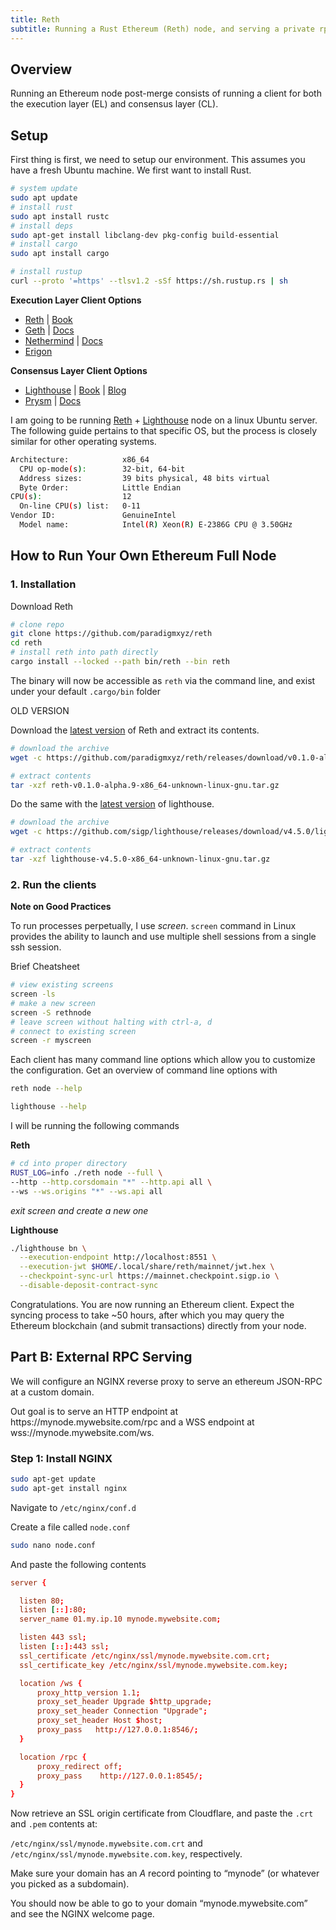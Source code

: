 ```yaml
---
title: Reth
subtitle: Running a Rust Ethereum (Reth) node, and serving a private rpc.
---
```


## Overview

Running an Ethereum node post-merge consists of running a client for both the execution layer (EL) and consensus layer (CL).

## Setup

First thing is first, we need to setup our environment. This assumes you have a fresh Ubuntu machine. We first want to install Rust.

```bash
# system update
sudo apt update
# install rust
sudo apt install rustc
# install deps 
sudo apt-get install libclang-dev pkg-config build-essential
# install cargo
sudo apt install cargo

# install rustup
curl --proto '=https' --tlsv1.2 -sSf https://sh.rustup.rs | sh
```

**Execution Layer Client Options**

- [Reth](https://github.com/paradigmxyz/reth) | [Book](https://paradigmxyz.github.io/reth/)
- [Geth](https://github.com/ethereum/go-ethereum) | [Docs](https://geth.ethereum.org/docs/fundamentals/command-line-options)
- [Nethermind](https://github.com/NethermindEth/nethermind) | [Docs](https://docs.nethermind.io/nethermind/)
- [Erigon](https://github.com/ledgerwatch/erigon)

**Consensus Layer Client Options**

- [Lighthouse](https://github.com/sigp/lighthouse) | [Book](https://lighthouse-book.sigmaprime.io/) | [Blog](https://lighthouse-blog.sigmaprime.io/)
- [Prysm](https://github.com/prysmaticlabs/prysm) | [Docs](https://docs.prylabs.network/docs/getting-started)

I am going to be running [Reth](https://github.com/paradigmxyz/reth) + [Lighthouse](https://github.com/sigp/lighthouse) node on a linux Ubuntu server. The following guide pertains to that specific OS, but the process is closely similar for other operating systems.

```bash
Architecture:            x86_64
  CPU op-mode(s):        32-bit, 64-bit
  Address sizes:         39 bits physical, 48 bits virtual
  Byte Order:            Little Endian
CPU(s):                  12
  On-line CPU(s) list:   0-11
Vendor ID:               GenuineIntel
  Model name:            Intel(R) Xeon(R) E-2386G CPU @ 3.50GHz
```

## How to Run Your Own Ethereum Full Node

### 1. Installation

Download Reth

```bash
# clone repo
git clone https://github.com/paradigmxyz/reth
cd reth
# install reth into path directly
cargo install --locked --path bin/reth --bin reth
```
The binary will now be accessible as `reth` via the command line, and exist under your default `.cargo/bin` folder

OLD VERSION

Download the [latest version](https://github.com/paradigmxyz/reth/releases) of Reth and extract its contents.
```bash
# download the archive
wget -c https://github.com/paradigmxyz/reth/releases/download/v0.1.0-alpha.9/reth-v0.1.0-alpha.9-x86_64-unknown-linux-gnu.tar.gz

# extract contents
tar -xzf reth-v0.1.0-alpha.9-x86_64-unknown-linux-gnu.tar.gz
```

Do the same with the [latest version](https://github.com/sigp/lighthouse/releases/tag/v4.5.0) of lighthouse.
```bash
# download the archive
wget -c https://github.com/sigp/lighthouse/releases/download/v4.5.0/lighthouse-v4.5.0-x86_64-unknown-linux-gnu.tar.gz

# extract contents
tar -xzf lighthouse-v4.5.0-x86_64-unknown-linux-gnu.tar.gz
```

### 2. Run the clients

**Note on Good Practices**

To run processes perpetually, I use *screen*. `screen` command in Linux provides the ability to launch and use multiple shell sessions from a single ssh session. 

Brief Cheatsheet
```bash
# view existing screens
screen -ls
# make a new screen
screen -S rethnode
# leave screen without halting with ctrl-a, d 
# connect to existing screen
screen -r myscreen
```


Each client has many command line options which allow you to customize the configuration. Get an overview of command line options with 
```bash
reth node --help

lighthouse --help
```

I will be running the following commands

**Reth**
```bash
# cd into proper directory
RUST_LOG=info ./reth node --full \
--http --http.corsdomain "*" --http.api all \
--ws --ws.origins "*" --ws.api all 
```
*exit screen and create a new one*

**Lighthouse**
```bash
./lighthouse bn \
  --execution-endpoint http://localhost:8551 \
  --execution-jwt $HOME/.local/share/reth/mainnet/jwt.hex \
  --checkpoint-sync-url https://mainnet.checkpoint.sigp.io \
  --disable-deposit-contract-sync
```

Congratulations. You are now running an Ethereum client. Expect the syncing process to take ~50 hours, after which you may query the Ethereum blockchain (and submit transactions) directly from your node.

## Part B: External RPC Serving

We will configure an NGINX reverse proxy to serve an ethereum JSON-RPC at a custom domain.

Out goal is to serve an HTTP endpoint at https://mynode.mywebsite.com/rpc and a WSS endpoint at wss://mynode.mywebsite.com/ws.

### Step 1: Install NGINX

```bash
sudo apt-get update
sudo apt-get install nginx 
```

Navigate to `/etc/nginx/conf.d`

Create a file called `node.conf`

```bash
sudo nano node.conf 
```

And paste the following contents

```conf
server {

  listen 80;
  listen [::]:80;
  server_name 01.my.ip.10 mynode.mywebsite.com;

  listen 443 ssl;
  listen [::]:443 ssl;
  ssl_certificate /etc/nginx/ssl/mynode.mywebsite.com.crt;
  ssl_certificate_key /etc/nginx/ssl/mynode.mywebsite.com.key;

  location /ws {
      proxy_http_version 1.1;
      proxy_set_header Upgrade $http_upgrade;
      proxy_set_header Connection "Upgrade";
      proxy_set_header Host $host;
      proxy_pass   http://127.0.0.1:8546/;
  }

  location /rpc {
      proxy_redirect off;
      proxy_pass    http://127.0.0.1:8545/;
  }
}
```

Now retrieve an SSL origin certificate from Cloudflare, and paste the `.crt` and `.pem` contents at:

`/etc/nginx/ssl/mynode.mywebsite.com.crt` and `/etc/nginx/ssl/mynode.mywebsite.com.key`, respectively.

Make sure your domain has an *A* record pointing to "mynode" (or whatever you picked as a subdomain).

You should now be able to go to your domain "mynode.mywebsite.com" and see the NGINX welcome page.